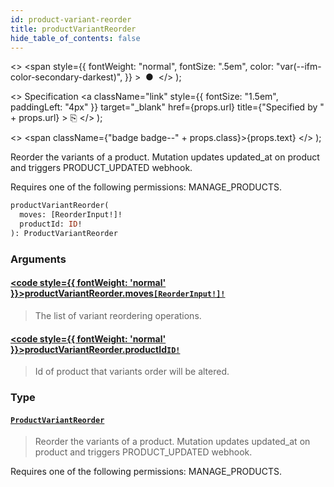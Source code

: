 ```yaml
---
id: product-variant-reorder
title: productVariantReorder
hide_table_of_contents: false
---
```


  <>
    <span
      style={{
        fontWeight: "normal",
        fontSize: ".5em",
        color: "var(--ifm-color-secondary-darkest)",
      }}
    >
      &nbsp;●&nbsp;
    </span>
  </>
);

  <>
    Specification
    <a
      className="link"
      style={{ fontSize: "1.5em", paddingLeft: "4px" }}
      target="\_blank"
      href={props.url}
      title={"Specified by " + props.url}
    >
      ⎘
    </a>
  </>
);

  <>
    <span className={"badge badge--" + props.class}>{props.text}</span>
  </>
);

Reorder the variants of a product. Mutation updates updated_at on product and triggers PRODUCT_UPDATED webhook.

Requires one of the following permissions: MANAGE_PRODUCTS.

```graphql
productVariantReorder(
  moves: [ReorderInput!]!
  productId: ID!
): ProductVariantReorder
```

### Arguments

#### [<code style={{ fontWeight: 'normal' }}>productVariantReorder.<b>moves</b></code>](#)<Bullet />[`[ReorderInput!]!`](../../api-reference/inputs/reorder-input) <Badge class="secondary" text="non-null"/> <Badge class="secondary" text="input"/>

> The list of variant reordering operations.

#### [<code style={{ fontWeight: 'normal' }}>productVariantReorder.<b>productId</b></code>](#)<Bullet />[`ID!`](../../api-reference/scalars/id) <Badge class="secondary" text="non-null"/> <Badge class="secondary" text="scalar"/>

> Id of product that variants order will be altered.

### Type

#### [`ProductVariantReorder`](../../api-reference/objects/product-variant-reorder) <Badge class="secondary" text="object"/>

> Reorder the variants of a product. Mutation updates updated_at on product and triggers PRODUCT_UPDATED webhook.

Requires one of the following permissions: MANAGE_PRODUCTS.

>
